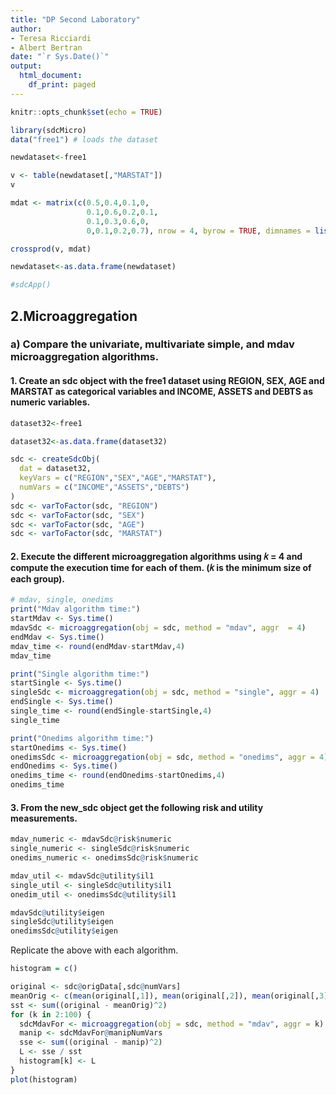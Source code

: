 ```yaml
---
title: "DP Second Laboratory"
author:
- Teresa Ricciardi
- Albert Bertran
date: "`r Sys.Date()`"
output:
  html_document:
    df_print: paged
---
```


```r
knitr::opts_chunk$set(echo = TRUE)
```

```r
library(sdcMicro)
data("free1") # loads the dataset
```

```r
newdataset<-free1
```

```r
v <- table(newdataset[,"MARSTAT"])
v
```
```r
mdat <- matrix(c(0.5,0.4,0.1,0,
                 0.1,0.6,0.2,0.1,
                 0.1,0.3,0.6,0,
                 0,0.1,0.2,0.7), nrow = 4, byrow = TRUE, dimnames = list(c("single","married","divorced","widow"), c("single","married","divorced","widow")))
```

```r
crossprod(v, mdat)
```

```r
newdataset<-as.data.frame(newdataset)
```


```r
#sdcApp()
```

## 2.Microaggregation

### a) Compare the univariate, multivariate simple, and mdav microaggregation algorithms.

#### 1. Create an sdc object with the free1 dataset using REGION, SEX, AGE and MARSTAT as categorical variables and INCOME, ASSETS and DEBTS as numeric variables.

```r
dataset32<-free1

dataset32<-as.data.frame(dataset32)

sdc <- createSdcObj(
  dat = dataset32,
  keyVars = c("REGION","SEX","AGE","MARSTAT"),
  numVars = c("INCOME","ASSETS","DEBTS")
)
sdc <- varToFactor(sdc, "REGION")
sdc <- varToFactor(sdc, "SEX")
sdc <- varToFactor(sdc, "AGE")
sdc <- varToFactor(sdc, "MARSTAT")
```

#### 2. Execute the different microaggregation algorithms using 𝑘 = 4 and compute the execution time for each of them. (𝑘 is the minimum size of each group).

```r
# mdav, single, onedims
print("Mdav algorithm time:")
startMdav <- Sys.time()
mdavSdc <- microaggregation(obj = sdc, method = "mdav", aggr  = 4)
endMdav <- Sys.time()
mdav_time <- round(endMdav-startMdav,4)
mdav_time

print("Single algorithm time:")
startSingle <- Sys.time()
singleSdc <- microaggregation(obj = sdc, method = "single", aggr = 4)
endSingle <- Sys.time()
single_time <- round(endSingle-startSingle,4)
single_time

print("Onedims algorithm time:")
startOnedims <- Sys.time()
onedimsSdc <- microaggregation(obj = sdc, method = "onedims", aggr = 4)
endOnedims <- Sys.time()
onedims_time <- round(endOnedims-startOnedims,4)
onedims_time
```
#### 3. From the new_sdc object get the following risk and utility measurements.

```r
mdav_numeric <- mdavSdc@risk$numeric
single_numeric <- singleSdc@risk$numeric
onedims_numeric <- onedimsSdc@risk$numeric
```

```r
mdav_util <- mdavSdc@utility$il1
single_util <- singleSdc@utility$il1
onedim_util <- onedimsSdc@utility$il1
```

```r
mdavSdc@utility$eigen
singleSdc@utility$eigen
onedimsSdc@utility$eigen
```
Replicate the above with each algorithm.


```r
histogram = c()
```


```r
original <- sdc@origData[,sdc@numVars]
meanOrig <- c(mean(original[,1]), mean(original[,2]), mean(original[,3]))
sst <- sum((original - meanOrig)^2)
for (k in 2:100) {
  sdcMdavFor <- microaggregation(obj = sdc, method = "mdav", aggr = k)
  manip <- sdcMdavFor@manipNumVars
  sse <- sum((original - manip)^2)
  L <- sse / sst
  histogram[k] <- L
}
plot(histogram)

```




